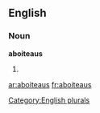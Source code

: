 
==English==

===Noun===
'''aboiteaus'''

# {{plural of|[[aboiteau]]}}

[[Category:English plurals]]

[[ar:aboiteaus]]
[[fr:aboiteaus]]